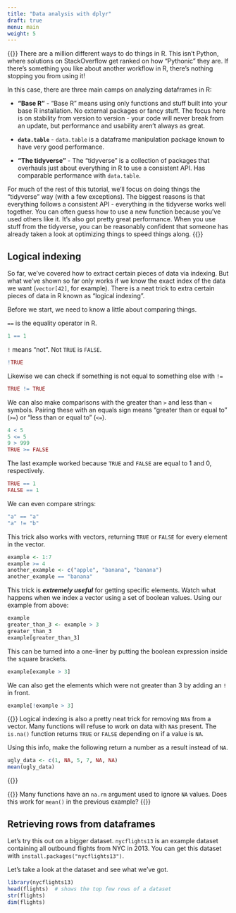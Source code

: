 ```yaml
---
title: "Data analysis with dplyr"
draft: true
menu: main
weight: 5 
---
```


{{<admonition title="About the rest of this tutorial" type="note">}}
There are a million different ways to do things in R.
This isn't Python, where solutions on StackOverflow get ranked on how "Pythonic" they are.
If there's something you like about another workflow in R, 
there's nothing stopping you from using it!

In this case, there are three main camps on analyzing dataframes in R:

* **"Base R"** - 
  "Base R" means using only functions and stuff built into your base R installation.
  No external packages or fancy stuff. 
  The focus here is on stability from version to version - 
  your code will never break from an update, 
  but performance and usability aren't always as great.

* **`data.table`** - 
  `data.table` is a dataframe manipulation package known to have very good performance.

* **"The tidyverse"** -
  The "tidyverse" is a collection of packages that 
  overhauls just about everything in R to use a consistent API.
  Has comparable performance with `data.table`.

For much of the rest of this tutorial,
we'll focus on doing things the "tidyverse" way (with a few exceptions).
The biggest reasons is that everything follows a consistent API -
everything in the tidyverse works well together. 
You can often guess how to use a new function because you've used others like it.
It's also got pretty great performance.
When you use stuff from the tidyverse, you can be reasonably confident
that someone has already taken a look at optimizing things to speed things along.
{{</admonition>}}

## Logical indexing

So far, we've covered how to extract certain pieces of data via indexing.
But what we've shown so far only works if we know the exact index
of the data we want (`vector[42]`, for example).
There is a neat trick to extra certain pieces of data in R known as "logical indexing".

Before we start, we need to know a little about comparing things.

`==` is the equality operator in R.

```r
1 == 1
```

`!` means "not".
Not `TRUE` is `FALSE`.

```r
!TRUE
```

Likewise we can check if something is not equal to something else with `!=`

```r
TRUE != TRUE
```

We can also make comparisons with the greater than `>` and less than `<` symbols. 
Pairing these with an equals sign means "greater than or equal to" (`>=`) 
or "less than or equal to" (`<=`).

```r
4 < 5
5 <= 5
9 > 999
TRUE >= FALSE
```

The last example worked because `TRUE` and `FALSE` are equal to 1 and 0, respectively.

```r
TRUE == 1
FALSE == 1
```

We can even compare strings:

```r
"a" == "a"
"a" != "b"
```

This trick also works with vectors, returning `TRUE` or `FALSE` 
for every element in the vector.

```r
example <- 1:7
example >= 4
another_example <- c("apple", "banana", "banana")
another_example == "banana"
```

This trick is ***extremely useful*** for getting specific elements.
Watch what happens when we index a vector using a set of boolean values.
Using our example from above:

```r
example
greater_than_3 <- example > 3
greater_than_3
example[greater_than_3]
```

This can be turned into a one-liner by putting the boolean expression inside
the square brackets.

```r
example[example > 3]
```

We can also get the elements which were not greater than 3 by adding an `!`
in front.

```r
example[!example > 3]
```

{{<admonition title="Exercise - Removing NAs from a dataset">}}
Logical indexing is also a pretty neat trick for removing `NA`s from a vector.
Many functions will refuse to work on data with `NA`s present.
The `is.na()` function returns `TRUE` or `FALSE` depending on if a value is `NA`.

Using this info, make the following return a number as a result instead of `NA`.

```r
ugly_data <- c(1, NA, 5, 7, NA, NA)
mean(ugly_data)
```
{{</admonition>}}

{{<admonition title="Exercise - The `na.rm` argument">}}
Many functions have an `na.rm` argument used to ignore `NA` values.
Does this work for `mean()` in the previous example?
{{</admonition>}}

## Retrieving rows from dataframes

Let's try this out on a bigger dataset.
`nycflights13` is an example dataset containing 
all outbound flights from NYC in 2013.
You can get this dataset with `install.packages("nycflights13")`.

Let's take a look at the dataset and see what we've got.

```r
library(nycflights13)
head(flights)  # shows the top few rows of a dataset
str(flights)
dim(flights)
```



